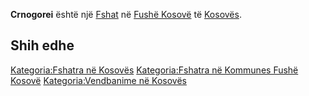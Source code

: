 {{Fshat në Kosovës
 | Emri                = Crnogorei
| srp_D_name = Crnogorei
| srp_D_FULL_NAME_RO = Crnogorei
| srp_D_FULL_NAME_ND_RO = Crnogorei
| srp_D_SORT_NAME_RG = CRNOGOREI
| srp_D_FULL_NAME_RG = Crnogorei
| srp_D_FULL_NAME_ND_RG = Crnogorei

 | Emri (Rasa dhanore) = 
 | Figura              = 
 | Shteti              = Kosovo
 | Komuna              = Fushë Kosovë
 | Kodi postar         = 
 | Sipërfaqja          = 

 | Popullsia           = 

 | Regj. i popullsisë  = 
 | Dend. e popullsisë  = 
 | Faqja zyrtare       = 
 <!--- Koordinatat ----> 
 | Gjerësia            = 42.536944
 | Gjatësia            = 21.619167
 | Lartësia            = 
}}
'''Crnogorei''' është një [[Fshat]] në [[Fushë Kosovë]] të [[Kosovës]].

<!-- == Gjeografia == -->
<!-- == Historia == -->
<!-- == Demografia == -->
== Shih edhe ==
{{Komuna Fushë Kosovë}}
{{Kosovo-Administrata-Cung}}

[[Kategoria:Fshatra në Kosovës]]
[[Kategoria:Fshatra në Kommunes Fushë Kosovë]]
[[Kategoria:Vendbanime në Kosovës]]